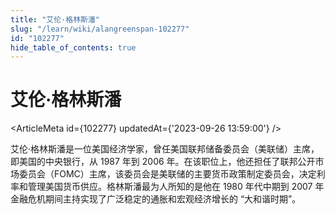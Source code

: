 ```yaml
---
title: "艾伦·格林斯潘"
slug: "/learn/wiki/alangreenspan-102277"
id: "102277"
hide_table_of_contents: true
---
```



# 艾伦·格林斯潘

<ArticleMeta id={102277} updatedAt={'2023-09-26 13:59:00'} />
<div className='border-solid border-b border-t-0 my-4 border-[var(--ifm-color-gray-300)]' />

艾伦·格林斯潘是一位美国经济学家，曾任美国联邦储备委员会（美联储）主席，即美国的中央银行，从 1987 年到 2006 年。在该职位上，他还担任了联邦公开市场委员会（FOMC）主席，该委员会是美联储的主要货币政策制定委员会，决定利率和管理美国货币供应。格林斯潘最为人所知的是他在 1980 年代中期到 2007 年金融危机期间主持实现了广泛稳定的通胀和宏观经济增长的 “大和谐时期”。
